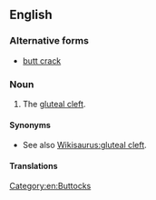 ==English==

===Alternative forms===
* [[butt crack]]

===Noun===
{{en-noun}}

# {{context|US|vulgar|slang}} The [[gluteal cleft]].

====Synonyms====
* See also [[Wikisaurus:gluteal cleft]].

====Translations====
{{trans-see|gluteal cleft}}

[[Category:en:Buttocks]]